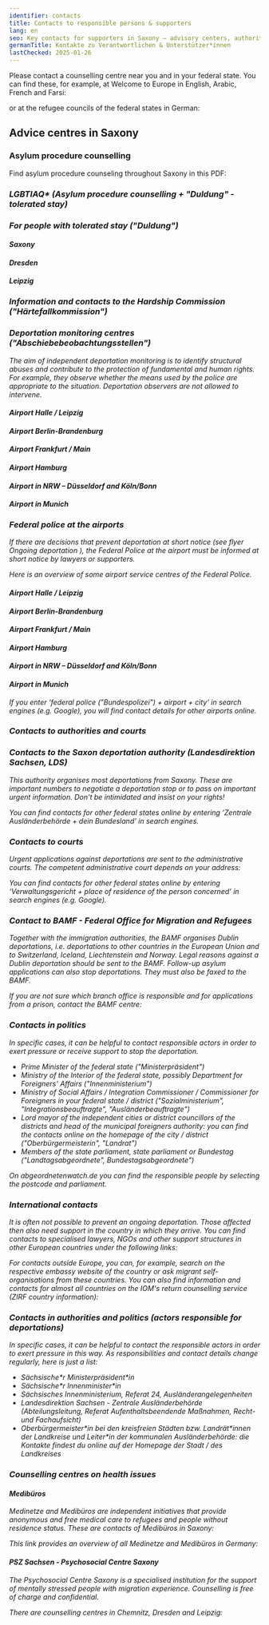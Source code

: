 ```yaml
---
identifier: contacts
title: Contacts to responsible persons & supporters
lang: en
seo: Key contacts for supporters in Saxony – advisory centers, authorities, courts, and political contacts for individuals at risk of deportation.
germanTitle: Kontakte zu Verantwortlichen & Unterstützer*innen
lastChecked: 2025-01-26
---
```


Please contact a counselling centre near you and in your federal state. You can find these, for example, at Welcome to Europe in English, Arabic, French and Farsi:
<ExternalShortLink identifier="w2eu_contacts" />

or at the refugee councils of the federal states in German:
<ExternalShortLink identifier="fluechtlingsraete" />

## Advice centres in Saxony

### Asylum procedure counselling

Find asylum procedure counseling throughout Saxony in this PDF:
<ExternalShortLink identifier="sfr_avbpdf" />

<Address identifier="sfr_avb" />
<Address identifier="rlc_dresden" />
<Address identifier="rlc_leipzig" />

### LGBTIAQ* (Asylum procedure counselling + "Duldung" - tolerated stay)

<Address identifier="gerede_dresden" />
<Address identifier="rosalinde" />
<Address identifier="lsvd_chemnitz" />

### For people with tolerated stay ("Duldung")

#### Saxony

<Address identifier="sfr_perspectives" />

#### Dresden

<Address identifier="sfr_perspektive_bleiberecht" />
<Address identifier="rlc_dresden" />

#### Leipzig

<Address identifier="rlc_leipzig" />
<Address identifier="space_leipzig" />

### Information and contacts to the Hardship Commission ("Härtefallkommission")

<ExternalShortLink identifier="saxhfk_hardship" />
<Address identifier="hfksachsen" />

### Deportation monitoring centres ("Abschiebebeobachtungsstellen")

The aim of independent deportation monitoring is to identify structural abuses and contribute to the protection of fundamental and human rights. For example, they observe whether the means used by the police are appropriate to the situation. Deportation observers are not allowed to intervene.

#### Airport Halle / Leipzig
<Address identifier="airport_halle_leipzig" />

#### Airport Berlin-Brandenburg
<Address identifier="airport_berlin-brandenburg" />

#### Airport Frankfurt / Main
<Address identifier="airport_frankfurt" />

#### Airport Hamburg
<Address identifier="airport_hh" />

#### Airport in NRW – Düsseldorf and Köln/Bonn
<Address identifier="airport_nrw" />

#### Airport in Munich
<Address identifier="airport_munich" />

### Federal police at the airports

If there are decisions that prevent deportation at short notice (see flyer <InternalShortLink identifier="ongoing-deportation">Ongoing deportation</InternalShortLink> ), the Federal Police at the airport must be informed at short notice by lawyers or supporters.

Here is an overview of some airport service centres of the Federal Police.

#### Airport Halle / Leipzig
<Address identifier="bupo_leipzig" />

#### Airport Berlin-Brandenburg
<Address identifier="bupo_ber" />

#### Airport Frankfurt / Main
<Address identifier="bupo_frankfurt" />

#### Airport Hamburg
<Address identifier="bupo_hh" />

#### Airport in NRW – Düsseldorf and Köln/Bonn
<Address identifier="bupo_duesseldorf" />
<Address identifier="bupo_koeln" />

#### Airport in Munich
<Address identifier="bupo_mun" />

If you enter ‘federal police ("Bundespolizei") + airport + city’ in search engines (e.g. Google), you will find contact details for other airports online.

### Contacts to authorities and courts

<Block identifier="fax" />

### Contacts to the Saxon deportation authority (Landesdirektion Sachsen, LDS)

This authority organises most deportations from Saxony. 
These are important numbers to negotiate a deportation stop or to pass on important urgent information.
Don't be intimidated and insist on your rights!

<Address identifier="lds" />

You can find contacts for other federal states online by entering ‘Zentrale Ausländerbehörde + dein Bundesland’ in search engines.

### Contacts to courts

Urgent applications against deportations are sent to the administrative courts. The competent administrative court depends on your address:
<Address identifier="vg_chemnitz" />
<Address identifier="vg_dresden" />
<Address identifier="vg_leipzig" />

You can find contacts for other federal states online by entering ‘Verwaltungsgericht + place of residence of the person concerned’ in search engines (e.g. Google).

### Contact to BAMF - Federal Office for Migration and Refugees

Together with the immigration authorities, the BAMF organises Dublin deportations, i.e. deportations to other countries in the European Union and to Switzerland, Iceland, Liechtenstein and Norway. Legal reasons against a Dublin deportation should be sent to the BAMF. Follow-up asylum applications can also stop deportations. They must also be faxed to the BAMF.
<Address identifier="bamf-dd" />
<Address identifier="bamf-le" />
<Address identifier="bamf-ch" />
If you are not sure which branch office is responsible and for applications from a prison, contact the BAMF centre:
<Address identifier="bamf-allg" />

### Contacts in politics

In specific cases, it can be helpful to contact responsible actors in order to exert pressure or receive support to stop the deportation.

- Prime Minister of the federal state ("Ministerpräsident")
- Ministry of the Interior of the federal state, possibly Department for Foreigners' Affairs ("Innenministerium")
- Ministry of Social Affairs / Integration Commissioner / Commissioner for Foreigners in your federal state / district ("Sozialministerium", "Integrationsbeauftragte", "Ausländerbeauftragte")
- Lord mayor of the independent cities or district councillors of the districts and head of the municipal foreigners authority: you can find the contacts online on the homepage of the city / district ("Oberbürgermeisterin", "Landrat")
- Members of the state parliament, state parliament or Bundestag ("Landtagsabgeordnete", Bundestagsabgeordnete")

On abgeordnetenwatch.de you can find the responsible people by selecting the postcode and parliament.
<ExternalShortLink identifier="abgeordnetenwatch" />

### International contacts

It is often not possible to prevent an ongoing deportation. Those affected then also need support in the country in which they arrive.
You can find contacts to specialised lawyers, NGOs and other support structures in other European countries under the following links:
<ExternalShortLink identifier="w2eu_contacts" />

<ExternalShortLink identifier="elena" />

For contacts outside Europe, you can, for example, search on the respective embassy website of the country or ask migrant self-organisations from these countries.
You can also find information and contacts for almost all countries on the IOM's return counselling service (ZIRF country information):

<Block identifier="return" />


### Contacts in authorities and politics (actors responsible for deportations)

In specific cases, it can be helpful to contact the responsible actors in order to exert pressure in this way.
As responsibilities and contact details change regularly, here is just a list:

- Sächsische\*r Ministerpräsident\*in
- Sächsische\*r Innenminister\*in
- Sächsisches Innenministerium, Referat 24, Ausländerangelegenheiten
- Landesdirektion Sachsen - Zentrale Ausländerbehörde (Abteilungsleitung, Referat Aufenthaltsbeendende Maßnahmen, Recht- und Fachaufsicht)
- Oberbürgermeister\*in bei den kreisfreien Städten bzw. Landrät\*innen der Landkreise und Leiter\*in der kommunalen Ausländerbehörde: die Kontakte findest du online auf der Homepage der Stadt / des Landkreises

### Counselling centres on health issues

#### Medibüros

Medinetze and Medibüros are independent initiatives that provide anonymous and free medical care to refugees and people without residence status.
These are contacts of Medibüros in Saxony:
<Address identifier="medibuero_chemnitz" />
<Address identifier="medinetz_dresden" />
<Address identifier="medinetz_leipzig" />
<Address identifier="medinetz_plauen" />

This link provides an overview of all Medinetze and Medibüros in Germany:
<ExternalShortLink identifier="medibueros" />

#### PSZ Sachsen - Psychosocial Centre Saxony

The Psychosocial Centre Saxony is a specialised institution for the support of mentally stressed people with migration experience. Counselling is free of charge and confidential.
<ExternalShortLink identifier="psz" />

There are counselling centres in Chemnitz, Dresden and Leipzig:
<Address identifier="psz_chemnitz" />
<Address identifier="psz_dresden" />
<Address identifier="psz_leipzig" />
